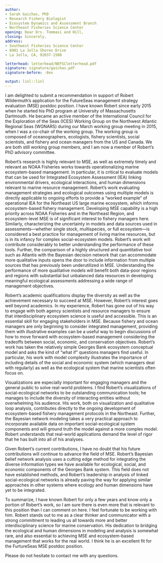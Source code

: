 ```yaml
---
author:
- Sarah Gaichas, PhD
- Research Fishery Biologist
- Ecosystem Dynamics and Assessment Branch
- Northeast Fisheries Science Center
opening: Dear Drs. Tommasi and Hill,
closing: Sincerely,
address:
- Southwest Fisheries Science Center
- 8901 La Jolla Shores Drive
- La Jolla, CA, 92037-1508

letterhead: letterhead/NEFSCletterhead.pdf
signature: signature/gaichas.pdf
signature-before: -8ex

output: linl::linl
---
```


I am delighted to submit a recommendation in support of Robert Wildermuth’s application for the FutureSeas management strategy evaluation (MSE) postdoc position. I have known Robert since early 2015 when he started his PhD program at University of Massachusetts Dartmouth. He became an active member of the International Council for the Exploration of the Seas (ICES) Working Group on the Northwest Atlantic Regional Seas (WGNARS) during our March working group meeting in 2015, when I was a co-chair of the working group. The working group is composed of oceanographers, ecologists, fishery scientists, social scientists, and fishery and ocean managers from the US and Canada. We are both still working group members, and I am now a member of Robert’s PhD advisory committee. 

Robert’s research is highly relevant to MSE, as well as extremely timely and relevant as NOAA Fisheries works towards operationalizing marine ecosystem-based management.  In particular, it is critical to evaluate models that can be used for Integrated Ecosystem Assessment (IEA) linking environmental drivers, ecological interactions, and human dimensions relevant to marine resource management. Robert’s work evaluating management strategies and ecological outcomes using multiple models is directly applicable to ongoing efforts to provide a “worked example” of operational IEA for the Northeast US large marine ecosystem, which informs ecosystem-based fishery management.  Developing MSE capability is a high priority across NOAA Fisheries and in the Northeast Region, and ecosystem-level MSE is of significant interest to fishery managers here. Similarly, characterizing the uncertainty in models and data sources used in assessments—whether single stock, multispecies, or full ecosystem—is considered a best practice for management of living marine resources, but is in its infancy for complex social-ecosystem models. Robert’s work will contribute considerably to better understanding the performance of these tools. Further, the comparison of a highly structured and quantitative tool such as Atlantis with the Bayesian decision network that can accommodate more qualitative inputs opens the door to include information from multiple sources that has previously been underutilized in MSE. Understanding the performance of more qualitative models will benefit both data-poor regions and regions with substantial but unbalanced data resources in developing meaningful ecological assessments addressing a wide range of management objectives. 
 
Robert’s academic qualifications display the diversity as well as the achievement necessary to succeed at MSE. However, Robert’s interest goes well beyond academics. In my experience, Robert has gone out of his way to engage with both agency scientists and resource managers to ensure that interdisciplinary ecosystem science is useful and accessible. This is an essential skill for engaging stakeholders in MSE. Because fishery and ocean managers are only beginning to consider integrated management, providing them with illustrative examples can be a useful way to begin discussions of how to move forward with ecosystem-based management considering the tradeoffs between social, economic, and conservation objectives. Robert’s work has taken the relatively simple Georges Bank ecosystem conceptual model and asks the kind of “what if” questions managers find useful. In particular, his work with model complexity illustrates the importance of including details of the social and economic system (which managers deal with regularly) as well as the ecological system that marine  scientists often focus on. 

Visualizations are especially important for engaging managers and the general public to solve real-world problems. I find Robert’s visualizations of social-ecological networks to be outstanding communication tools; he manages to include the diversity of interacting entities without overwhelming his audience. His work, both on visualization and qualitative loop analysis, contributes directly to the ongoing development of ecosystem-based fishery management protocols in the Northeast. Further, the Bayesian network modeling takes a very practical approach to incorporate available data on important social-ecological system components and will ground truth the model against a more complex model. Robert understands that real-world applications demand the level of rigor that he has built into all of his analyses. 

Given Robert’s current contributions, I have no doubt that his future contributions will continue to advance the field of MSE. Robert’s Bayesian belief network analysis uses a cutting edge method for integrating the diverse information types we have available for ecological, social, and economic components of the Georges Bank system. This field does not have established methods, and Robert’s leadership in analysis of linked social-ecological networks is already paving the way for applying similar approaches in other systems where ecology and human dimensions have yet to be integrated.

To summarize, I have known Robert for only a few years and know only a portion of Robert’s work, so I am sure there is even more that is relevant to this position than I can comment on here. I feel fortunate to be working with him. Robert stands out to me as a clear thinker and communicator with a strong commitment to leading us all towards more and better interdisciplinary science for marine conservation. His dedication to bridging the ecological and human dimensions in modeling and analysis is somewhat rare, and also essential to achieving MSE and ecosystem-based management that works for the real world. I think he is an excellent fit for the FurtureSeas MSE postdoc position.

Please do not hesitate to contact me with any questions.

